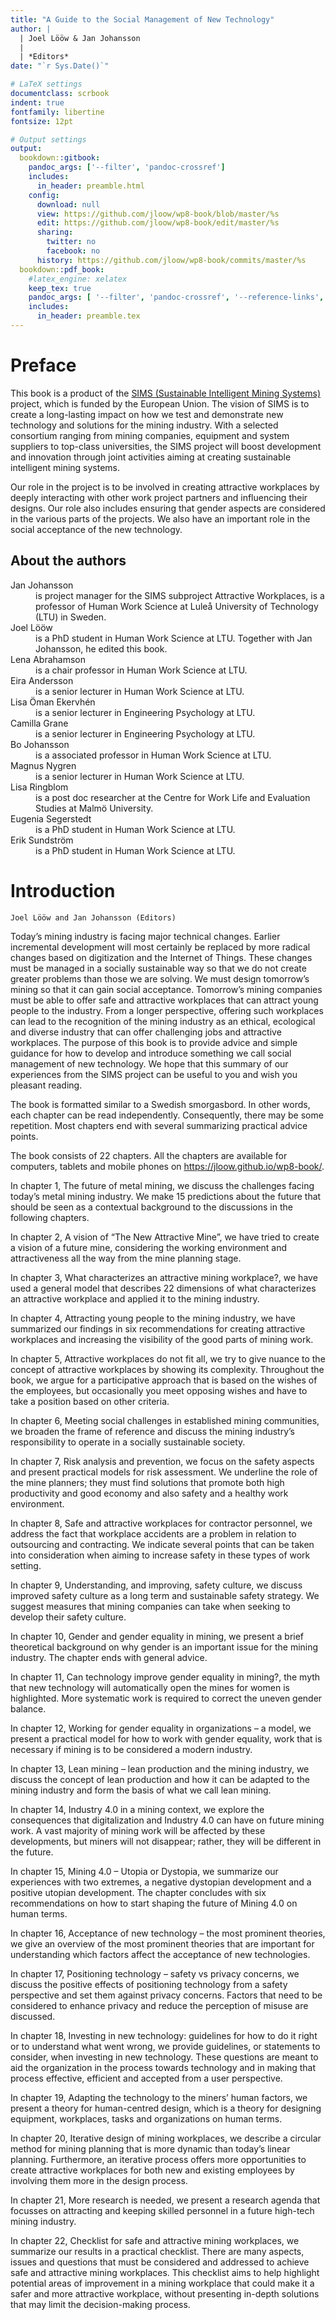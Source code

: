 ```yaml
---
title: "A Guide to the Social Management of New Technology"
author: |
  | Joel Lööw & Jan Johansson
  |
  | *Editors*
date: "`r Sys.Date()`"

# LaTeX settings
documentclass: scrbook
indent: true
fontfamily: libertine
fontsize: 12pt

# Output settings
output:
  bookdown::gitbook:
    pandoc_args: ['--filter', 'pandoc-crossref']
    includes:
      in_header: preamble.html
    config:
      download: null
      view: https://github.com/jloow/wp8-book/blob/master/%s
      edit: https://github.com/jloow/wp8-book/edit/master/%s
      sharing:
        twitter: no
        facebook: no
      history: https://github.com/jloow/wp8-book/commits/master/%s
  bookdown::pdf_book:
    #latex_engine: xelatex
    keep_tex: true
    pandoc_args: [ '--filter', 'pandoc-crossref', '--reference-links', '--reference-location=block', '--toc-depth=1', '--top-level-division=chapter']
    includes:
      in_header: preamble.tex
---
```


# Preface {-}

This book is a product of the [SIMS (Sustainable Intelligent Mining
Systems)](http://simsmining.eu) project, which is funded by the European
Union. The vision of SIMS is to create a long-lasting impact on how we
test and demonstrate new technology and solutions for the mining
industry. With a selected consortium ranging from mining companies,
equipment and system suppliers to top-class universities, the SIMS
project will boost development and innovation through joint activities
aiming at creating sustainable intelligent mining systems.

Our role in the project is to be involved in creating attractive
workplaces by deeply interacting with other work project partners and
influencing their designs. Our role also includes ensuring that gender
aspects are considered in the various parts of the projects. We also
have an important role in the social acceptance of the new technology.

## About the authors {-}

Jan Johansson
  ~ is project manager for the SIMS subproject Attractive Workplaces, is a
professor of Human Work Science at Luleå University of Technology (LTU)
in Sweden.  

Joel Lööw
  ~ is a PhD student in Human Work Science at LTU. Together with Jan
Johansson, he edited this book.

Lena Abrahamson
  ~ is a chair professor in Human Work Science at LTU.

Eira Andersson
  ~ is a senior lecturer in Human Work Science at LTU.

Lisa Öman Ekervhén
  ~ is a senior lecturer in Engineering Psychology at LTU.

Camilla Grane
  ~ is a senior lecturer in Engineering Psychology at LTU.

Bo Johansson
  ~ is a associated professor in Human Work Science at LTU.

Magnus Nygren
  ~ is a senior lecturer in Human Work Science at LTU.

Lisa Ringblom
  ~ is a post doc researcher at the Centre for Work Life and Evaluation
Studies at Malmö University.

Eugenia Segerstedt
  ~ is a PhD student in Human Work Science at LTU.

Erik Sundström
  ~ is a PhD student in Human Work Science at LTU.

# Introduction {-}

\markboth{A Guide to the Social Management of New Technology}{Introduction}
\pagestyle{myheadings}

```block

Joel Lööw and Jan Johansson (Editors)

```

Today's mining industry is facing major technical changes. Earlier incremental development will most certainly be replaced by more radical changes based on digitization and the Internet of Things. These changes must be managed in a socially sustainable way so that we do not create greater problems than those we are solving. We must design tomorrow's mining so that it can gain social acceptance. Tomorrow's mining companies must be able to offer safe and attractive workplaces that can attract young people to the industry. From a longer perspective, offering such workplaces can lead to the recognition of the mining industry as an ethical, ecological and diverse industry that can offer challenging jobs and attractive workplaces. The purpose of this book is to provide advice and simple guidance for how to develop and introduce something we call social management of new technology. We hope that this summary of our experiences from the SIMS project can be useful to you and wish you pleasant reading.

The book is formatted similar to a Swedish smorgasbord. In other words, each chapter can be read independently. Consequently, there may be some repetition. Most chapters end with several summarizing practical advice points. 

The book consists of 22 chapters. All the chapters are available for
computers, tablets and mobile phones on <https://jloow.github.io/wp8-book/>.

In chapter 1, The future of metal mining, we discuss the challenges facing today's metal mining industry. We make 15 predictions about the future that should be seen as a contextual background to the discussions in the following chapters.

In chapter 2, A vision of “The New Attractive Mine”, we have tried to create a vision of a future mine, considering the working environment and attractiveness all the way from the mine planning stage.

In chapter 3, What characterizes an attractive mining workplace?, we have used a general model that describes 22 dimensions of what characterizes an attractive workplace and applied it to the mining industry. 

In chapter 4, Attracting young people to the mining industry, we have summarized our findings in six recommendations for creating attractive workplaces and increasing the visibility of the good parts of mining work.

In chapter 5, Attractive workplaces do not fit all, we try to give nuance to the concept of attractive workplaces by showing its complexity. Throughout the book, we argue for a participative approach that is based on the wishes of the employees, but occasionally you meet opposing wishes and have to take a position based on other criteria.

In chapter 6, Meeting social challenges in established mining communities, we broaden the frame of reference and discuss the mining industry's responsibility to operate in a socially sustainable society.

In chapter 7, Risk analysis and prevention, we focus on the safety aspects and present practical models for risk assessment. We underline the role of the mine planners; they must find solutions that promote both high productivity and good economy and also safety and a healthy work environment.

In chapter 8, Safe and attractive workplaces for contractor personnel, we address the fact that workplace accidents are a problem in relation to outsourcing and contracting. We indicate several points that can be taken into consideration when aiming to increase safety in these types of work setting.

In chapter 9, Understanding, and improving, safety culture, we discuss improved safety culture as a long term and sustainable safety strategy. We suggest measures that mining companies can take when seeking to develop their safety culture.

In chapter 10, Gender and gender equality in mining, we present a brief theoretical background on why gender is an important issue for the mining industry. The chapter ends with general advice.

In chapter 11, Can technology improve gender equality in mining?, the myth that new technology will automatically open the mines for women is highlighted. More systematic work is required to correct the uneven gender balance.

In chapter 12, Working for gender equality in organizations – a model, we present a practical model for how to work with gender equality, work that is necessary if mining is to be considered a modern industry.

In chapter 13, Lean mining – lean production and the mining industry, we discuss the concept of lean production and how it can be adapted to the mining industry and form the basis of what we call lean mining.

In chapter 14, Industry 4.0 in a mining context, we explore the consequences that digitalization and Industry 4.0 can have on future mining work. A vast majority of mining work will be affected by these developments, but miners will not disappear; rather, they will be different in the future.

In chapter 15, Mining 4.0 – Utopia or Dystopia, we summarize our experiences with two extremes, a negative dystopian development and a positive utopian development. The chapter concludes with six recommendations on how to start shaping the future of Mining 4.0 on human terms.

In chapter 16, Acceptance of new technology – the most prominent theories, we give an overview of the most prominent theories that are important for understanding which factors affect the acceptance of new technologies.

In chapter 17, Positioning technology – safety vs privacy concerns, we discuss the positive effects of positioning technology from a safety perspective and set them against privacy concerns. Factors that need to be considered to enhance privacy and reduce the perception of misuse are discussed.

In chapter 18, Investing in new technology: guidelines for how to do it right or to understand what went wrong, we provide guidelines, or statements to consider, when investing in new technology. These questions are meant to aid the organization in the process towards technology and in making that process effective, efficient and accepted from a user perspective.

In chapter 19, Adapting the technology to the miners’ human factors, we present a theory for human-centred design, which is a theory for designing equipment, workplaces, tasks and organizations on human terms. 

In chapter 20, Iterative design of mining workplaces, we describe a circular method for mining planning that is more dynamic than today's linear planning. Furthermore, an iterative process offers more opportunities to create attractive workplaces for both new and existing employees by involving them more in the design process. 

In chapter 21, More research is needed, we present a research agenda that focusses on attracting and keeping skilled personnel in a future high-tech mining industry.

In chapter 22, Checklist for safe and attractive mining workplaces, we summarize our results in a practical checklist. There are many aspects, issues and questions that must be considered and addressed to achieve safe and attractive mining workplaces. This checklist aims to help highlight potential areas of improvement in a mining workplace that could make it a safer and more attractive workplace, without presenting in-depth solutions that may limit the decision-making process.

\clearpage
\pagestyle{headings}
\automark[chapter]{chapter}
\lehead{A Guide to the Social Management of New Technology}
